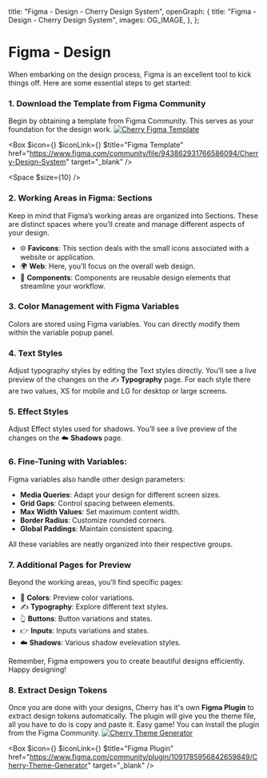 
  title: "Figma - Design - Cherry Design System",
  openGraph: {
    title: "Figma - Design - Cherry Design System",
    images: OG_IMAGE,
  },
};

# Figma - Design

When embarking on the design process, Figma is an excellent tool to kick things off. Here are some essential steps to get started:

### 1. Download the Template from Figma Community

Begin by obtaining a template from Figma Community. This serves as your foundation for the design work.
[![Cherry Figma Template](/figma-template.jpg)](https://www.figma.com/community/file/943862931766586094/Cherry-Design-System)

<Box
  $icon={<IconFile />}
  $iconLink={<IconFigma />}
  $title="Figma Template"
  href="https://www.figma.com/community/file/943862931766586094/Cherry-Design-System"
  target="_blank"
/>

<Space $size={10} />

### 2. Working Areas in Figma: Sections

Keep in mind that Figma’s working areas are organized into Sections. These are distinct spaces where you’ll create and manage different aspects of your design.

-   🌐 **Favicons**: This section deals with the small icons associated with a website or application.
-   🌍 **Web**: Here, you’ll focus on the overall web design.
-   🧩 **Components**: Components are reusable design elements that streamline your workflow.

### 3. Color Management with Figma Variables

Colors are stored using Figma variables. You can directly modify them within the variable popup panel.

### 4. Text Styles

Adjust typography styles by editing the Text styles directly. You’ll see a live preview of the changes on the ✍️ **Typography** page. For each style there are two values, XS for mobile and LG for desktop or large screens.

### 5. Effect Styles

Adjust Effect styles used for shadows. You’ll see a live preview of the changes on the ☁️ **Shadows** page.

### 6. Fine-Tuning with Variables:

Figma variables also handle other design parameters:

-   **Media Queries**: Adapt your design for different screen sizes.
-   **Grid Gaps**: Control spacing between elements.
-   **Max Width Values**: Set maximum content width.
-   **Border Radius**: Customize rounded corners.
-   **Global Paddings**: Maintain consistent spacing.

All these variables are neatly organized into their respective groups.

### 7. Additional Pages for Preview

Beyond the working areas, you’ll find specific pages:

-   🎨 **Colors**: Preview color variations.
-   ✍️ **Typography**: Explore different text styles.
-   👆 **Buttons**: Button variations and states.
-   👉 **Inputs**: Inputs variations and states.
-   ☁️ **Shadows**: Various shadow evelevation styles.

Remember, Figma empowers you to create beautiful designs efficiently. Happy designing!

### 8. Extract Design Tokens

Once you are done with your designs, Cherry has it's own **Figma Plugin** to extract design tokens automatically. The plugin will give you the theme file, all you have to do is copy and paste it. Easy game! You can install the plugin from the Figma Community.
[![Cherry Theme Generator](/figma-plugin.jpg)](https://www.figma.com/community/plugin/1091785956842659849/Cherry-Theme-Generator)

<Box
  $icon={<IconPlugin />}
  $iconLink={<IconFigma />}
  $title="Figma Plugin"
  href="https://www.figma.com/community/plugin/1091785956842659849/Cherry-Theme-Generator"
  target="_blank"
/>

